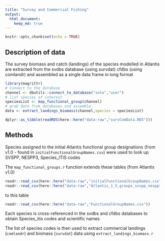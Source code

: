 ```yaml
---
title: "Survey and Commercial Fishing"
output: 
  html_document:
    keep_md: true
---
```


```r
knitr::opts_chunk$set(echo = TRUE)
```

## Description of data

The survey biomass and catch (landings) of the species modelled in Atlantis are extracted from the svdbs database (using survdat) cfdbs (using comlandr) and assembled as a single data frame in long format

```r
library(magrittr)
# Connect to the database
channel <- dbutils::connect_to_database("sole","user")
# list species of interest
speciesList <- map_functional_group(channel)
# grab data from databases and assemble
data <- extract_landings_biomass(channel,species = speciesList)
```
```r
dplyr::as_tibble(readRDS(here::here("data-raw","survComData.RDS")))
```


## Methods

Species assigned to the initial Atlantis functional group designations (from v1.0 - found in `initialFunctionalGroupNames.csv`) were used to look up SVSPP, NESPP3, Species_ITIS codes

The `map_functional_groups.r` function extends these tables (from Atlantis v1.0)
```r
readr::read_csv(here::here("data-raw","initialFunctionalGroupNames.csv"))
readr::read_csv(here::here("data-raw","Atlantis_1_5_groups_svspp_nespp3.csv"))
```
to this table 
```r
readr::read_csv(here::here("data-raw","FunctionalGroupNames.csv"))
```

Each species is cross-referenced in the svdbs and cfdbs databases to obtain Species_itis codes and scientific names

The list of species codes is then used to extract commercial landings (`comlandr`) and biomass (`survdat`) data using `extract_landings_biomass.r`

